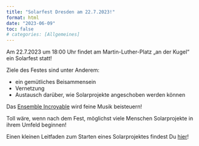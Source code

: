 ```yaml
---
title: "Solarfest Dresden am 22.7.2023!"
format: html
date: "2023-06-09"
toc: false
# categories: [Allgemeines]
---
```


<!-- ![](ensemble_incroyable_small.jpeg){width='100%' fig-align='center'} -->

Am 22.7.2023 um 18:00 Uhr findet am Martin-Luther-Platz „an der Kugel“ ein Solarfest statt! 

Ziele des Festes sind unter Anderem:

* ein gemütliches Beisammensein
* Vernetzung
* Austausch darüber, wie Solarprojekte angeschoben werden können

Das [Ensemble Incroyable](https://www.youtube.com/@ensembleincroyable2685) wird feine Musik beisteuern!

Toll wäre, wenn nach dem Fest, möglichst viele Menschen Solarprojekte in ihrem Umfeld beginnen!

Einen kleinen Leitfaden zum Starten eines Solarprojektes findest Du [hier](/posts/2023-06-10-wie-kann-ich-ein-solarprojekt-starten/index.qmd)!
